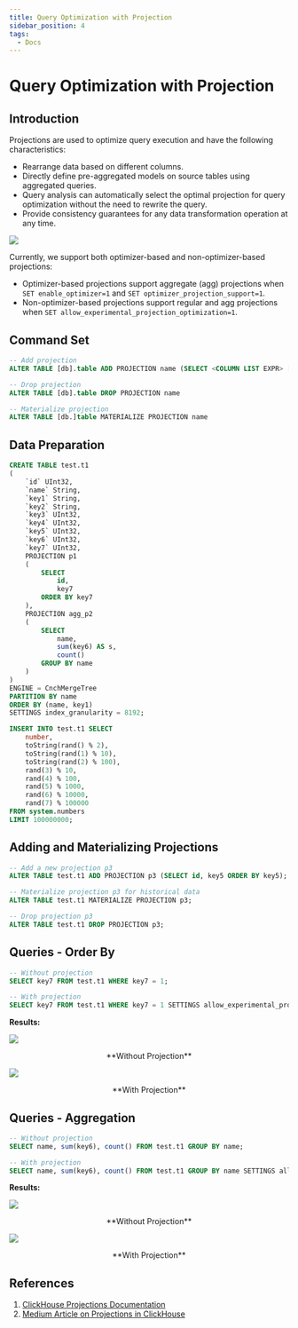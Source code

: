 ```yaml
---
title: Query Optimization with Projection
sidebar_position: 4
tags:
  - Docs
---
```



# Query Optimization with Projection

## Introduction

Projections are used to optimize query execution and have the following characteristics:

- Rearrange data based on different columns.
- Directly define pre-aggregated models on source tables using aggregated queries.
- Query analysis can automatically select the optimal projection for query optimization without the need to rewrite the query.
- Provide consistency guarantees for any data transformation operation at any time.

![](./assets/byconity-projections.png)

Currently, we support both optimizer-based and non-optimizer-based projections:

- Optimizer-based projections support aggregate (agg) projections when `SET enable_optimizer=1` and `SET optimizer_projection_support=1`.
- Non-optimizer-based projections support regular and agg projections when `SET allow_experimental_projection_optimization=1`.

## Command Set

```sql
-- Add projection
ALTER TABLE [db].table ADD PROJECTION name (SELECT <COLUMN LIST EXPR> [GROUP BY] [ORDER BY])

-- Drop projection
ALTER TABLE [db].table DROP PROJECTION name

-- Materialize projection
ALTER TABLE [db.]table MATERIALIZE PROJECTION name
```

## Data Preparation

```sql
CREATE TABLE test.t1
(
    `id` UInt32,
    `name` String,
    `key1` String,
    `key2` String,
    `key3` UInt32,
    `key4` UInt32,
    `key5` UInt32,
    `key6` UInt32,
    `key7` UInt32,
    PROJECTION p1
    (
        SELECT
            id,
            key7
        ORDER BY key7
    ),
    PROJECTION agg_p2
    (
        SELECT
            name,
            sum(key6) AS s,
            count()
        GROUP BY name
    )
)
ENGINE = CnchMergeTree
PARTITION BY name
ORDER BY (name, key1)
SETTINGS index_granularity = 8192;

INSERT INTO test.t1 SELECT
    number,
    toString(rand() % 2),
    toString(rand(1) % 10),
    toString(rand(2) % 100),
    rand(3) % 10,
    rand(4) % 100,
    rand(5) % 1000,
    rand(6) % 10000,
    rand(7) % 100000
FROM system.numbers
LIMIT 100000000;
```

## Adding and Materializing Projections

```sql
-- Add a new projection p3
ALTER TABLE test.t1 ADD PROJECTION p3 (SELECT id, key5 ORDER BY key5);

-- Materialize projection p3 for historical data
ALTER TABLE test.t1 MATERIALIZE PROJECTION p3;

-- Drop projection p3
ALTER TABLE test.t1 DROP PROJECTION p3;
```

## Queries - Order By

```sql
-- Without projection
SELECT key7 FROM test.t1 WHERE key7 = 1;

-- With projection
SELECT key7 FROM test.t1 WHERE key7 = 1 SETTINGS allow_experimental_projection_optimization=1;
```

**Results:**

![](./assets/query-orderby-without-projections.png)
<center>**Without Projection**</center>

![](./assets/query-orderby-with-projections.png)
<center>**With Projection**</center>

## Queries - Aggregation

```sql
-- Without projection
SELECT name, sum(key6), count() FROM test.t1 GROUP BY name;

-- With projection
SELECT name, sum(key6), count() FROM test.t1 GROUP BY name SETTINGS allow_experimental_projection_optimization=1;
```

**Results:**

![](./assets/query-agg-without-projections.png)
<center>**Without Projection**</center>

![](./assets/query-agg-with-projections.png)
<center>**With Projection**</center>

## References

1. [ClickHouse Projections Documentation](https://clickhouse.com/docs/en/sql-reference/statements/alter/projection)
2. [Medium Article on Projections in ClickHouse](https://medium.com/datadenys/using-projections-to-speedup-queries-in-clickhouse-cd58e393b1cd)
